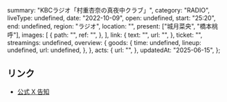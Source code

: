   summary: "KBCラジオ「村重杏奈の真夜中クラブ」",
  category: "RADIO",
  liveType: undefined,
  date: "2022-10-09",
  open: undefined,
  start: "25:20",
  end: undefined,
  region: "ラジオ",
  location: "",
  present: ["城月菜央", "橋本桃呼"],
  images: [
    {
      path: "",
      ref: "",
    },
  ],
  link: {
    text: "",
    url: "",
  },
  ticket: "",
  streamings: undefined,
  overview: {
    goods: {
      time: undefined,
      lineup: undefined,
      url: undefined,
    },
  },
  acts: {
    url: "",
  },
  updatedAt: "2025-06-15",
};

## リンク

- [公式 X 告知](https://x.com/takanenofficial/status/1579073432255229953)
